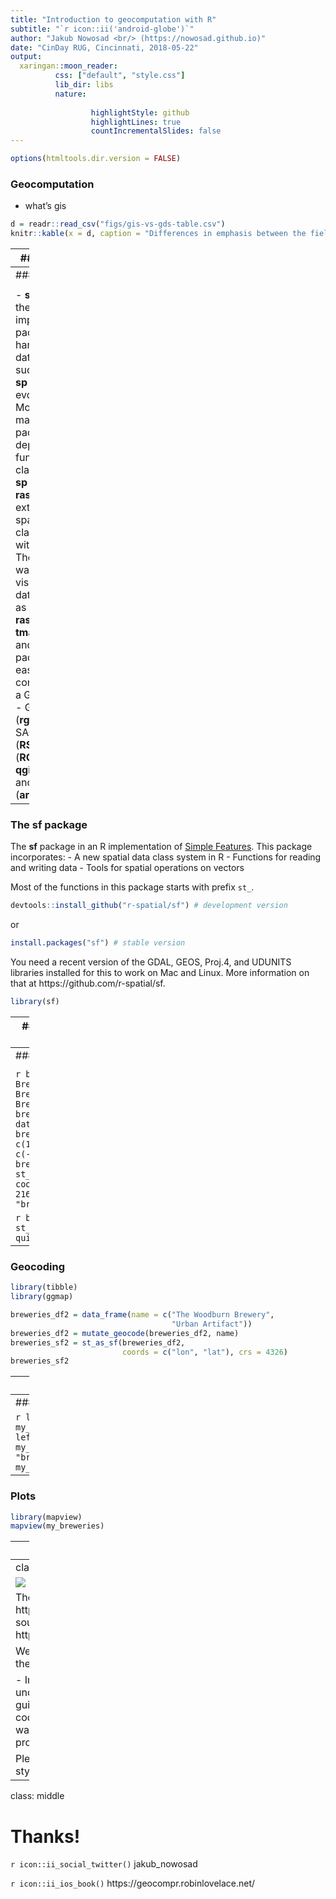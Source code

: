 ```yaml
---
title: "Introduction to geocomputation with R"
subtitle: "`r icon::ii('android-globe')`"
author: "Jakub Nowosad <br/> (https://nowosad.github.io)"
date: "CinDay RUG, Cincinnati, 2018-05-22"
output:
  xaringan::moon_reader:
          css: ["default", "style.css"]
          lib_dir: libs
          nature:
                  
                  highlightStyle: github
                  highlightLines: true
                  countIncrementalSlides: false
---
```


```r
options(htmltools.dir.version = FALSE)
```

### Geocomputation

- what's gis
<!-- intro to GIS software -->
<!-- Geographic Information Systems (GIS) -->

```r
d = readr::read_csv("figs/gis-vs-gds-table.csv")
knitr::kable(x = d, caption = "Differences in emphasis between the fields of GIS and Geocomputation", format = "html")
```

<!-- Geographic data consists of xy-coordinates and corresponding attributes (this might include a time stamp, otherwise the data is static). -->
<!-- Usually we neglect the curvature of the Earth when visualizing geographic data. -->
<!-- Geographic data only represents a simplified representation of the world. So we decide what we display for which purpose. -->
<!-- Geographic data can quickly become big. -->
<!-- Two data models for representing digitally geographic data: the vector and the raster data model -->

---
### Spatial R

- Spatial packages already available in the S language since the 1990s (Bivand and Gebhardt, 2000)
- By 2000, modifications of these became R packages for point pattern analysis, geostatistics, exploratory - spatial data analysis and spatial econometrics
- R-GIS bridges (Bivand, 2000)
- Bivand (2003) proposed a spatial data class system for R which eventually led to the packages **rgdal** (first released in 2003; Bivand, Keitt, and Rowlingson, 2018) and sp (first released in 2005; Bivand, Pebesma, and Gomez-Rubio, 2013)
- 2008: *Applied Spatial Data Analysis with R* (Bivand, Pebesma, and Gomez-Rubio, 2013)
- 2010: **raster** package (Hijmans, 2017)
- 2011: **rgeos** package (Bivand and Rundel, 2017)
- 2016-17: **sf** - simple features for R (Pebesma, 2018a)
- 2017-18: **stars** - spatiotemporal tidy arrays for R (Pebesma, 2018b) 

Further reading: [https://geocompr.robinlovelace.net/intro.html#the-history-of-r-spatial](https://geocompr.robinlovelace.net/intro.html#the-history-of-r-spatial)

---
### Spatial R

<!-- - fig raster/vector -->
<!-- I would focus on vectors -->

- **sf** and **sp** are the most important R packages to handle vector data; **sf** is a successor of **sp** but its still evolving. Moreover, many other R packages depend on the functions and classes for the **sp** package
- **raster** is an extension of spatial data classes to work with rasters
- There are many ways to visualize spatial data in R, such as the **ggplot2**, **rasterVis**, **tmap**, **leaflet**, and **mapview** packages
- It is easy to connect R with a GIS software - GRASS GIS (**rgrass7**), SAGA (**RSAGA**), QGIS (**RQGIS** and **qgisremote**), and ArcGIS (**arcgisbinding**)


---
### The **sf** package

The **sf** package in an R implementation of [Simple Features](https://en.wikipedia.org/wiki/Simple_Features). This package incorporates:
- A new spatial data class system in R
- Functions for reading and writing data
- Tools for spatial operations on vectors

Most of the functions in this package starts with prefix `st_`.

```r
devtools::install_github("r-spatial/sf") # development version
```

or

```r
install.packages("sf") # stable version
```

You need a recent version of the GDAL, GEOS, Proj.4, and UDUNITS libraries installed for this to work on Mac and Linux. More information on that at https://github.com/r-spatial/sf.

```r
library(sf)
```

<!-- read shapefile + plot -->

---
### How to put this data on the map?

```r
library(tibble)
library(readr)
breweries = c("Listermann Brewing Company",
              "Rhinegeist Brewery",
              "The Woodburn Brewery",
              "Urban Artifact")
no_beer = c(999, 5155, 3111, 710)
revenue = c(7986, 4651, 5156, 8847)
profit = c(513, 651, 879, 634)

my_df = data_frame(brewery = breweries, no_of_beers = no_beer, 
                   revenue = revenue, profit = profit)
write_csv(my_df, "breweries.csv")
```

```r
library(readr)
my_df = read_csv("breweries.csv")
```

```r
knitr::kable(my_df, format = "html")
```

> Note: All the data presented (except the names) are artificial!

---
### Spatial data

<!-- usually - spatial files -->
<!-- complex data - polygons (areas), lines, or points -->
<!-- input pairs of coordinates (non-wgs 84 coords) -->

```r
breweries = c("Listermann Brewing Company",
              "Rhinegeist Brewery",
              "The Woodburn Brewery",
              "Urban Artifact")
breweries_df1 = data_frame(name = breweries[1:2],
                    x = c(1331125, 1327662), 
                    y = c(-525580, -529531.6))
breweries_sf1 = st_as_sf(breweries_df1, coords = c("x", "y"), crs = 2163)
st_write(breweries_sf1, "breweries_sf1.gpkg")
```

```r
breweries_sf1 = st_read("breweries_sf1.gpkg", quiet = TRUE)
breweries_sf1
```

---
### Geocoding 

<!-- the simples, but not the only way - ggmap -->

```r
library(tibble)
library(ggmap)

breweries_df2 = data_frame(name = c("The Woodburn Brewery",
                                    "Urban Artifact"))
breweries_df2 = mutate_geocode(breweries_df2, name)
breweries_sf2 = st_as_sf(breweries_df2,
                         coords = c("lon", "lat"), crs = 4326)
breweries_sf2
```

<!-- add open cage -->

---
### ...

```r
breweries_sf1 = st_transform(breweries_sf1,
                             crs = st_crs(breweries_sf2))
```

```r
breweries_sf1 = dplyr::rename(breweries_sf1, geometry = geom)
```

```r
breweries_sf = rbind(breweries_sf1, breweries_sf2)
breweries_sf
```

---
### Data join

```r
library(dplyr)
my_breweries = left_join(breweries_sf, my_df, by = c("name" = "brewery"))
my_breweries
```

---
### Plots

<!-- mapviews -->

```r
library(mapview)
mapview(my_breweries)
```

---
### Plots

<!-- mention tmap -->
<!-- ggplot2 -->

---
class: middle

![](figs/geocompr.png)

The online version of the book is at http://geocompr.robinlovelace.net/ and its source code at https://github.com/robinlovelace/geocompr.

We encourage contributions on any part of the book, including:

- Improvements to the text, e.g. clarifying unclear sentences, fixing typos (see guidance from [Yihui Xie](https://yihui.name/en/2013/06/fix-typo-in-documentation/))
- Changes to the code, e.g. to do things in a more efficient way
- Suggestions on content (see the projects [issue tracker](https://github.com/Robinlovelace/geocompr/issues)

Please see [our-style.md](https://github.com/Robinlovelace/geocompr/blob/master/our-style.md) for the book's style.

---
class: middle

# Thanks!

`r icon::ii_social_twitter()` jakub_nowosad

`r icon::ii_ios_book()` https://geocompr.robinlovelace.net/